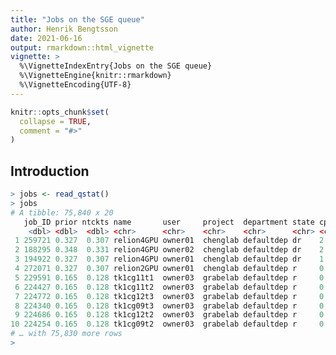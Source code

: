 ```yaml
---
title: "Jobs on the SGE queue"
author: Henrik Bengtsson
date: 2021-06-16
output: rmarkdown::html_vignette
vignette: >
  %\VignetteIndexEntry{Jobs on the SGE queue}
  %\VignetteEngine{knitr::rmarkdown}
  %\VignetteEncoding{UTF-8}
---
```


```r
knitr::opts_chunk$set(
  collapse = TRUE,
  comment = "#>"
)
```

## Introduction

```r
> jobs <- read_qstat()
> jobs
# A tibble: 75,840 x 20
   job_ID prior ntckts name       user     project  department state cpu            mem        io tckts ovrts otckt ftckt stckt share queue            slots ja_task_ID
    <dbl> <dbl>  <dbl> <chr>      <chr>    <chr>    <chr>      <chr> <chr>        <dbl>     <dbl> <dbl> <dbl> <dbl> <dbl> <dbl> <dbl> <chr>            <dbl>      <dbl>
 1 259721 0.327  0.307 relion4GPU owner01  chenglab defaultdep dr    2:07:14:48 296762.  643.        97     0     0    97     0  0.01 gpu.q@cc-idgpu1      4         NA
 2 188295 0.348  0.331 relion4GPU owner02  chenglab defaultdep dr    2:11:16:15 896993. 3795.       334     0     0   334     0  0.01 gpu.q@cc-idgpu2      4         NA
 3 194922 0.327  0.307 relion4GPU owner01  chenglab defaultdep dr    1:12:05:44 272346. 1427.      1335     0     0  1335     0  0.01 gpu.q@cc-idgpu4      4         NA
 4 272071 0.327  0.307 relion2GPU owner01  chenglab defaultdep r     0:03:32:39  80698.  387.       557     0     0   557     0  0.01 gpu.q@cc-idgpu5      2         NA
 5 229591 0.165  0.128 tk1cg11t1  owner03  grabelab defaultdep r     0:10:28:14  36005.    0.0560   294     0     0   294     0  0    gpu.q@msg-ihgpu1     1         NA
 6 224427 0.165  0.128 tk1cg11t2  owner03  grabelab defaultdep r     0:07:16:44  13504.    0.0394   294     0     0   294     0  0    gpu.q@msg-iogpu1     1         NA
 7 224772 0.165  0.128 tk1cg12t3  owner03  grabelab defaultdep r     0:07:16:36  18106.    0.0393   294     0     0   294     0  0    gpu.q@msg-iogpu1     1         NA
 8 224340 0.165  0.128 tk1cg09t3  owner03  grabelab defaultdep r     0:07:15:33  22679.    0.0391   294     0     0   294     0  0    gpu.q@msg-iogpu3     1         NA
 9 224686 0.165  0.128 tk1cg12t2  owner03  grabelab defaultdep r     0:07:16:01  32674.    0.0390   294     0     0   294     0  0    gpu.q@msg-iogpu3     1         NA
10 224254 0.165  0.128 tk1cg09t2  owner03  grabelab defaultdep r     0:07:14:19  23597.    0.0391   294     0     0   294     0  0    gpu.q@msg-iogpu6     1         NA
# … with 75,830 more rows
> 
```
